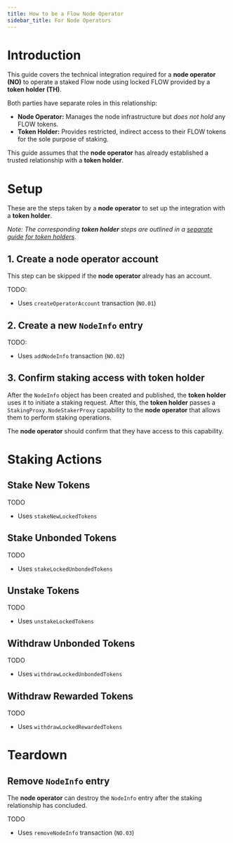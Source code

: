 ```yaml
---
title: How to be a Flow Node Operator
sidebar_title: For Node Operators
---
```


# Introduction

This guide covers the technical integration required for a **node operator (NO)** to operate
a staked Flow node using locked FLOW provided by a **token holder (TH)**.

Both parties have separate roles in this relationship:

- **Node Operator:** Manages the node infrastructure but _does not hold_ any FLOW tokens.
- **Token Holder:** Provides restricted, indirect access to their FLOW tokens for the sole purpose of staking.

This guide assumes that the **node operator** has already established a 
trusted relationship with a **token holder**.

# Setup

These are the steps taken by a **node operator** to set up the integration with a **token holder**.

_Note: The corresponding **token holder** steps are outlined in a 
[separate guide for token holders](/token/staking2/stakers)._

## 1. Create a node operator account

This step can be skipped if the **node operator** already has an account.

TODO:
- Uses `createOperatorAccount` transaction (`NO.01`)

## 2. Create a new `NodeInfo` entry

TODO:
- Uses `addNodeInfo` transaction (`NO.02`)

## 3. Confirm staking access with token holder

After the `NodeInfo` object has been created and published, 
the **token holder** uses it to initiate a staking request. 
After this, the **token holder** passes a `StakingProxy.NodeStakerProxy`
capability to the **node operator** that allows them to perform staking operations.

The **node operator** should confirm that they have access to this capability.

# Staking Actions

## Stake New Tokens

TODO
- Uses `stakeNewLockedTokens`

## Stake Unbonded Tokens

TODO
- Uses `stakeLockedUnbondedTokens`

## Unstake Tokens

TODO
- Uses `unstakeLockedTokens`

## Withdraw Unbonded Tokens

TODO
- Uses `withdrawLockedUnbondedTokens`

## Withdraw Rewarded Tokens

TODO
- Uses `withdrawLockedRewardedTokens`

# Teardown

## Remove `NodeInfo` entry

The **node operator** can destroy the `NodeInfo` entry after 
the staking relationship has concluded.

TODO
- Uses `removeNodeInfo` transaction (`NO.03`)
